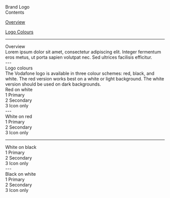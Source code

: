 
<Meta title="Foundation/Brand" />

<style>
  {`
  .title {
    font-size: 64px;
    font-weight: 600;
  }
  .heading-1 {
    font-size: 40px;
    font-weight: 600;
  }
  .heading-2 {
    font-size: 28px;
    font-weight: 600;
  }
  .text {
    font-size: 16px;
    font-weight: 400;
    color: black;
  }
  `}

</style>

<div className="title">Brand Logo</div>

<div style={{ height: '48px'}}/>

<div style={{fontSize: '28px' }}>Contents</div>
<div style={{ height: '16px'}}/>
<p><a href="#overview" target="_self" className='text'><u>Overview</u></a></p>
<p><a href="#columnsguttersmargins" target="_self" className='text'><u>Logo Colours</u></a></p>
<div style={{ height: '48px'}}/>

---

<div style={{ height: '48px'}}/>
<span id="overview" className='heading-1'> Overview</span> 
<div style={{ height: '32px'}}/>
<span className='text'>Lorem ipsum dolor sit amet, consectetur adipiscing elit. Integer fermentum eros metus, ut porta sapien volutpat nec. Sed ultrices facilisis efficitur.</span>
<div style={{ height: '48px'}}/>
---

<div style={{ height: '48px'}}/>
<span id="columnsguttersmargins" className='heading-1'>Logo colours</span> 
<div style={{ height: '32px'}}/>
<span className='text'>The Vodafone logo is available in three colour schemes: red, black, and white. The red version works best on a white or light background. The white version should be used on dark backgrounds. </span>
<div style={{ height: '32px'}}/>
<span id="columns" className='heading-2'>Red on white</span> 
<div style={{ height: '48px'}}/>

<img src={RedOnWhite} alt='' />

<div style={{ height: '32px' }}/>

<div>
  <text>1 Primary</text>
  <br/>
  <text>2 Secondary</text>
  <br/>
  <text>3 Icon only</text>
</div>

<div style={{ height: '48px'}}/>
---
<div style={{ height: '48px'}}/>
<span id="columns" className='heading-2'>White on red</span> 
<div style={{ height: '32px'}}/>

<img src={WhiteOnRed} alt='' />

<div style={{ height: '32px' }}/>

<div>
  <text>1 Primary</text>
  <br/>
  <text>2 Secondary</text>
  <br/>
  <text>3 Icon only</text>
</div>

<div style={{ height: '48px'}}/>

---
<div style={{ height: '48px'}}/>
<span id="columns" className='heading-2'>White on black</span> 
<div style={{ height: '32px'}}/>

<img src={WhiteOnBlack} alt='' />

<div style={{ height: '32px' }}/>

<div>
  <text>1 Primary</text>
  <br/>
  <text>2 Secondary</text>
  <br/>
  <text>3 Icon only</text>
</div>

<div style={{ height: '48px'}}/>
---
<div style={{ height: '48px'}}/>
<span id="columns" className='heading-2'>Black on white</span> 
<div style={{ height: '32px'}}/>

<img src={BlackOnWhite} alt='' />

<div style={{ height: '32px' }}/>

<div>
  <text>1 Primary</text>
  <br/>
  <text>2 Secondary</text>
  <br/>
  <text>3 Icon only</text>
</div>

<div style={{ height: '48px'}}/>
